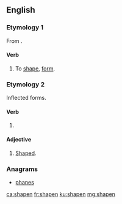 ==English==

===Etymology 1===
From {{suffix|shape|en|lang=en}}.

====Verb====
{{en-verb}}

# {{lb|en|rare}} To [[shape]], [[form]].

===Etymology 2===
Inflected forms.

====Verb====
{{head|en|past participle}}

# {{lb|en|obsolete}} {{past participle of|shape|lang=en|nocat=1}}

====Adjective====
{{en-adj}}

# {{lb|en|archaic}} [[shaped|Shaped]].

===Anagrams===
* [[phanes#English|phanes]]

[[ca:shapen]]
[[fr:shapen]]
[[ku:shapen]]
[[mg:shapen]]